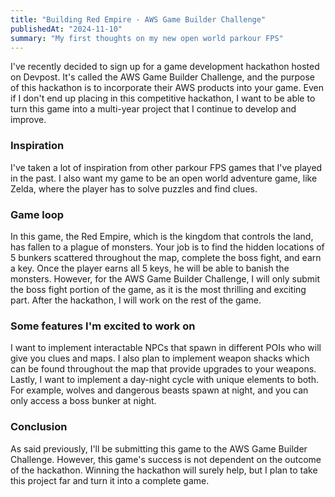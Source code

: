 ```yaml
---
title: "Building Red Empire - AWS Game Builder Challenge"
publishedAt: "2024-11-10"
summary: "My first thoughts on my new open world parkour FPS"
---
```


I've recently decided to sign up for a game development hackathon hosted on Devpost. It's called the AWS Game Builder Challenge, and the purpose of this hackathon is to incorporate their AWS products into your game. Even if I don't end up placing in this competitive hackathon, I want to be able to turn this game into a multi-year project that I continue to develop and improve.

### Inspiration

I've taken a lot of inspiration from other parkour FPS games that I've played in the past. I also want my game to be an open world adventure game, like Zelda, where the player has to solve puzzles and find clues.

### Game loop

In this game, the Red Empire, which is the kingdom that controls the land, has fallen to a plague of monsters. Your job is to find the hidden locations of 5 bunkers scattered throughout the map, complete the boss fight, and earn a key. Once the player earns all 5 keys, he will be able to banish the monsters. However, for the AWS Game Builder Challenge, I will only submit the boss fight portion of the game, as it is the most thrilling and exciting part. After the hackathon, I will work on the rest of the game.

### Some features I'm excited to work on

I want to implement interactable NPCs that spawn in different POIs who will give you clues and maps. I also plan to implement weapon shacks which can be found throughout the map that provide upgrades to your weapons. Lastly, I want to implement a day-night cycle with unique elements to both. For example, wolves and dangerous beasts spawn at night, and you can only access a boss bunker at night.

### Conclusion

As said previously, I'll be submitting this game to the AWS Game Builder Challenge. However, this game's success is not dependent on the outcome of the hackathon. Winning the hackathon will surely help, but I plan to take this project far and turn it into a complete game.